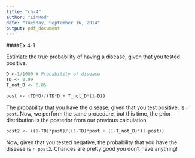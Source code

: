 ```yaml
---
title: "ch-4"
author: "LinMod"
date: "Tuesday, September 16, 2014"
output: pdf_document
---
```


####Ex 4-1

Estimate the true probability of having a disease, given that you tested positive.
```r

D <-1/1000 # Probability of disease
TD <- 0.99
T_not_D <- 0.05

post <- (TD*D)/(TD*D + T_not_D*(1-D))
```

The probability that you have the disease, given that you test positive, is `r post`. Now, we perform the same procedure, but this time, the prior distribution is the posterior from our previous calculation.

```r
post2 <- ((1-TD)*post)/((1-TD)*post + (1-T_not_D)*(1-post))
```

Now, given that you tested negative, the probability that you have the disease is `r post2`. Chances are pretty good you don't have anything!
